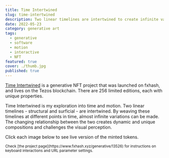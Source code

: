 ```yaml
---
title: Time Intertwined
slug: time-intertwined
description: Two linear timelines are intertwined to create infinite variations.
date: 2022-05-23
category: generative art
tags:
  - generative
  - software
  - motion
  - interactive
  - NFT
featured: true
cover: ./thumb.jpg
published: true
---
```



<GC start={1} end={13} bleed mb>
  <FxHash
    title="time-intertwined"
    caption="Click image to view live version"
    maxCols={4}
    tokens={[27, 74, 122, 229]}
    noGap
    captionClass="text-center"
  />
</GC>

[Time Intertwined](https://www.fxhash.xyz/generative/13526) is a generative NFT project that was launched on fxhash, and lives on the Tezos blockchain. There are 256 limited editions, each with unique properties.

Time Intertwined is my exploration into time and motion. Two linear timelines - structural and surficial - are intertwined. By weaving these timelines at different points in time, almost infinite variations can be made. The changing relationship between the two creates dynamic and unique compositions and challenges the visual perception.

<ActivityList slug="time-intertwined" sortByType />


Click each image below to see live version of the minted tokens. 

<GC>
<small>
Check [the project page](https://www.fxhash.xyz/generative/13526) for instructions on keyboard interactions and URL parameter settings.
</small>
</GC>

<GC start={1} end={13}>
  <FxHash title="time-intertwined" maxCols={10} from={0} />
</GC>
